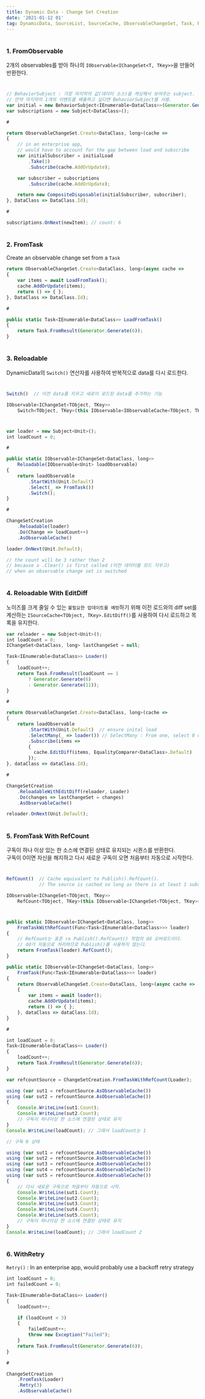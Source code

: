 ```yaml
---
title: Dynamic Data - Change Set Creation
date: '2021-01-12 01'
tag: DynamicData, SourceList, SourceCache, ObservableChangeSet, Task, Reloadable, Switch(), EditDiff(), RefCount(), Retry()
---
```

#
### 1. FromObservable
2개의 observables를 받아 하나의 `IObservable<IChangeSet<T, TKey>>`을 만들어 반환한다.  
#
```js
// BehaviorSubject : 가장 마지막의 값(데이터 소스)을 캐싱해서 보여주는 subject.
// 만약 마지막의 1개의 이벤트를 배출하고 싶다면 BehaviorSubject를 사용.
var initial = new BehaviorSubject<IEnumerable<DataClass>>(Generator.Generate(5));
var subscriptions = new Subject<DataClass>();

#

return ObservableChangeSet.Create<DataClass, long>(cache =>
{
    // in an enterprise app, 
    // would have to account for the gap between load and subscribe
    var initialSubscriber = initialLoad
        .Take(1)
        .Subscribe(cache.AddOrUpdate);

    var subscriber = subscriptions
        .Subscribe(cache.AddOrUpdate);

    return new CompositeDisposable(initialSubscriber, subscriber);
}, DataClass => DataClass.Id);

#

subscriptions.OnNext(newItem); // count: 6
```
#
### 2. FromTask
Create an observable change set from a `Task`
```js
return ObservableChangeSet.Create<DataClass, long>(async cache =>
{
    var items = await LoadFromTask();
    cache.AddOrUpdate(items);
    return () => { };
}, DataClass => DataClass.Id); 

#

public static Task<IEnumerable<DataClass>> LoadFromTask()
{
    return Task.FromResult(Generator.Generate(6));
}
```
#
### 3. Reloadable
DynamicData의 `Switch()` 연산자를 사용하여 반복적으로 data를 다시 로드한다.
#
```js
Switch()  // 이전 data를 지우고 새로이 로드된 data를 추가하는 기능

IObservable<IChangeSet<TObject, TKey>> 
    Switch<TObject, TKey>(this IObservable<IObservableCache<TObject, TKey>> sources);
```
#
```js
var loader = new Subject<Unit>();
int loadCount = 0;

#

public static IObservable<IChangeSet<DataClass, long>>
    Reloadable(IObservable<Unit> loadObservable)
{
    return loadObservable
        .StartWith(Unit.Default)
        .Select(_ => FromTask())
        .Switch();
}

#

ChangeSetCreation
    .Reloadable(loader)
    .Do(Change => loadCount++)
    .AsObservableCache()

loader.OnNext(Unit.Default);

// the count will be 3 rather than 2 
// because a .Clear() is first called (이전 데이터를 모드 지우고)
// when an observable change set is switched
```
#
### 4. Reloadable With EditDiff
노이즈를 크게 줄일 수 있는 `불필요한 업데이트를 예방`하기 위해 
이전 로드와의 diff set를 계산하는 `ISourceCache<TObject, TKey>.EditDiff()`를 사용하여
다시 로드하고 목록을 유지한다.
```js
var reloader = new Subject<Unit>();
int loadCount = 0;
IChangeSet<DataClass, long> lastChangeSet = null;

Task<IEnumerable<DataClass>> Loader()
{
    loadCount++;
    return Task.FromResult(loadCount == 1
        ? Generator.Generate(6)
        : Generator.Generate(11));
}

#

return ObservableChangeSet.Create<DataClass, long>(cache =>
{
    return loadObservable
        .StartWith(Unit.Default)  // ensure inital load
        .SelectMany(_ => loader()) // SelectMany : From one, select 0 or more
        .Subscribe(items => 
        {
          cache.EditDiff(items, EqualityComparer<DataClass>.Default)
        });
}, dataClass => dataClass.Id);

#

ChangeSetCreation
    .ReloadableWithEditDiff(reloader, Loader)
    .Do(changes => lastChangeSet = changes)
    .AsObservableCache()

reloader.OnNext(Unit.Default);
```
#
### 5. FromTask With RefCount
구독이 하나 이상 있는 한 소스에 연결된 상태로 유지되는 시퀀스를 반환한다.  
구독이 0이면 자신을 해지하고 다시 새로운 구독이 오면 처음부터 자동으로 시작한다.
#
```js
RefCount()  // Cache equivalent to Publish().RefCount(). 
            // The source is cached so long as there is at least 1 subscriber.

IObservable<IChangeSet<TObject, TKey>> 
    RefCount<TObject, TKey>(this IObservable<IChangeSet<TObject, TKey>> source);
```
#
```js
public static IObservable<IChangeSet<DataClass, long>>
    FromTaskWithRefCount(Func<Task<IEnumerable<DataClass>>> loader)
{
    // RefCount는 표준 rx Publish().RefCount() 작업의 dd 오버로드이다.
    // dd가 자동으로 처리하므로 Publish()를 사용하지 않는다.
    return FromTask(loader).RefCount();            
}

public static IObservable<IChangeSet<DataClass, long>> 
    FromTask(Func<Task<IEnumerable<DataClass>>> loader)
{
    return ObservableChangeSet.Create<DataClass, long>(async cache =>
    {
        var items = await loader();
        cache.AddOrUpdate(items);
        return () => { };
    }, dataClass => dataClass.Id);
}

#

int loadCount = 0;
Task<IEnumerable<DataClass>> Loader()
{
    loadCount++;
    return Task.FromResult(Generator.Generate(6));
}

var refcountSource = ChangeSetCreation.FromTaskWithRefCount(Loader);

using (var sut1 = refcountSource.AsObservableCache())
using (var sut2 = refcountSource.AsObservableCache())
{
    Console.WriteLine(sut1.Count);
    Console.WriteLine(sut2.Count);
    // 구독이 하나이상 한 소스에 연결된 상태로 유지
}
Console.WriteLine(loadCount); // 그래서 loadCount는 1

// 구독 0 상태

using (var sut1 = refcountSource.AsObservableCache())
using (var sut2 = refcountSource.AsObservableCache())
using (var sut3 = refcountSource.AsObservableCache())
using (var sut4 = refcountSource.AsObservableCache())
using (var sut5 = refcountSource.AsObservableCache())
{
    // 다시 새로운 구독으로 처음부터 자동으로 시작.
    Console.WriteLine(sut1.Count);
    Console.WriteLine(sut2.Count);
    Console.WriteLine(sut3.Count);
    Console.WriteLine(sut4.Count);
    Console.WriteLine(sut5.Count);
    // 구독이 하나이상 한 소스에 연결된 상태로 유지
}
Console.WriteLine(loadCount); // 그래서 loadCount 2
```
#
### 6. WithRetry
`Retry()` : In an enterprise app, would probably use a backoff retry strategy
```js
int loadCount = 0;
int failedCount = 0;

Task<IEnumerable<DataClass>> Loader()
{
    loadCount++;

    if (loadCount < 3)
    {
        failedCount++;
        throw new Exception("Failed");
    }
    return Task.FromResult(Generator.Generate(6));
}

#

ChangeSetCreation
    .FromTask(Loader)
    .Retry(3)
    .AsObservableCache()
```